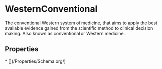   
# WesternConventional

The conventional Western system of medicine, that aims to apply the best available evidence gained from the scientific method to clinical decision making. Also known as conventional or Western medicine.

## Properties

<Grid>
* [](/Properties/Schema.org/)
</Grid>

